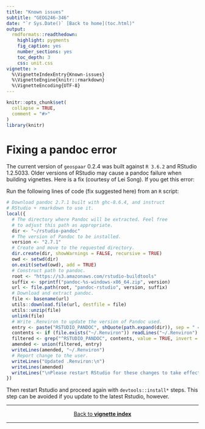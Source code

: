 ```yaml
---
title: "Known issues"
subtitle: "GEOG246-346"
date: "`r Sys.Date()` [Back to home](toc.html)"
output:
  rmdformats::readthedown:
    highlight: pygments
    fig_caption: yes
    number_sections: yes
    toc_depth: 3
    css: unit.css
vignette: >
  %\VignetteIndexEntry{Known-issues}
  %\VignetteEngine{knitr::rmarkdown}
  %\VignetteEncoding{UTF-8}
---
```


```r
knitr::opts_chunk$set(
  collapse = TRUE,
  comment = "#>"
)
library(knitr)
```

# Fixing a pandoc error
The current version of `geospaar` 0.2.4 was built against `R 3.6.2` and RStudio 1.2.5033. Older versions of RStudio may cause a pandoc failure when building vignettes.  Here is a fix (courtesy of Lei Song). If you get this error:

Run the following lines of code (fix suggested here) from an `R` script:


```r
# Download pandoc 2.7.1 built with ghc-8.6.4, and instruct
# RStudio + rmarkdown to use it.
local({
  # The directory where Pandoc will be extracted. Feel free
  # to adjust this path as appropriate.
  dir <- "~/rstudio-pandoc"
  # The version of Pandoc to be installed.
  version <- "2.7.1"
  # Create and move to the requested directory.
  dir.create(dir, showWarnings = FALSE, recursive = TRUE)
  owd <- setwd(dir)
  on.exit(setwd(owd), add = TRUE)
  # Construct path to pandoc.
  root <- "https://s3.amazonaws.com/rstudio-buildtools"
  suffix <- sprintf("pandoc-%s-windows-x86_64.zip", version)
  url <- file.path(root, "pandoc-rstudio", version, suffix)
  # Download and extract pandoc.
  file <- basename(url)
  utils::download.file(url, destfile = file)
  utils::unzip(file)
  unlink(file)
  # Write .Renviron to update the version of Pandoc used.
  entry <- paste("RSTUDIO_PANDOC", shQuote(path.expand(dir)), sep = " = ")
  contents <- if (file.exists("~/.Renviron")) readLines("~/.Renviron")
  filtered <- grep("^RSTUDIO_PANDOC", contents, value = TRUE, invert = TRUE)
  amended <- union(filtered, entry)
  writeLines(amended, "~/.Renviron")
  # Report change to the user.
  writeLines("Updated .Renviron:\n")
  writeLines(amended)
  writeLines("\nPlease restart RStudio for these changes to take effect.")
}) 
```

Then restart Rstudio and proceed again with `devtools::install*` steps. This step can be avoided if you update to the latest Rstudio, however. 

***
<center>
[Back to **vignette index**](toc.html)
</center>
***
